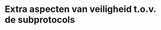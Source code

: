 # Extra aspecten van veiligheid t.o.v. de subprotocols

```{=html}
<!--
Geen herhaling van wat al in subprotocols staat
-->
```
